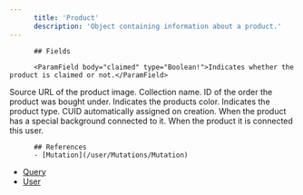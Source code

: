 ```yaml
---
      title: 'Product'
      description: 'Object containing information about a product.'
---
```

          
          ## Fields
          
          <ParamField body="claimed" type="Boolean!">Indicates whether the product is claimed or not.</ParamField>
<ParamField body="imageSrc" type="String">Source URL of the product image.</ParamField>
<ParamField body="name" type="String!">Collection name.</ParamField>
<ParamField body="orderId" type="String!">ID of the order the product was bought under.</ParamField>
<ParamField body="productColor" type="Color!">Indicates the products color.</ParamField>
<ParamField body="productType" type="Type!">Indicates the product type.</ParamField>
<ParamField body="publicId" type="String!">CUID automatically assigned on creation.</ParamField>
<ParamField body="specialBackground" type="Background">When the product has a special background connected to it.</ParamField>
<ParamField body="user" type="ProductUser">When the product it is connected this user.</ParamField>
          
          ## References
          - [Mutation](/user/Mutations/Mutation)
- [Query](/user/Queries/Query)
- [User](/user/Objects/User)
      